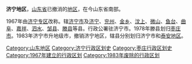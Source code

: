 {{unreferenced|time=2018-11-17T06:09:24+00:00}}
'''济宁地区'''，[[山东省|山东省]]已撤消的[[地区行政公署|地区]]，在今山东省南部。

1967年由[[济宁专区|济宁专区]]改称。辖[[济宁市|济宁市]]及[[济宁县|济宁]]、[[兖州县|兖州]]、[[金乡县|金乡]]、[[汶上县|汶上]]、[[微山县|微山]]、[[鱼台县|鱼台]]、[[曲阜县|曲阜]]、[[嘉祥县|嘉祥]]、[[泗水县|泗水]]、[[邹县|邹县]]、[[滕县|滕县]]等县。行政公署驻济宁市。1978年滕县划归[[枣庄市|枣庄市]]。1983年济宁市升地级市，撤销济宁地区，辖县分别划归济宁市和[[泰安地区|泰安地区]]。

{{山东省历史二级政区|nocat}}
{{中华人民共和国行政区划小作品}}
[[Category:山东地区|Category:山东地区]]
[[Category:济宁行政区划史|Category:济宁行政区划史]]
[[Category:枣庄行政区划史|Category:枣庄行政区划史]]
[[Category:1967年建立的行政区划|Category:1967年建立的行政区划]]
[[Category:1983年废除的行政区划|Category:1983年废除的行政区划]]
